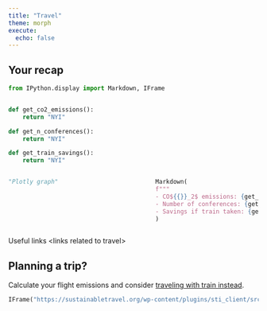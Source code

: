 ```yaml
---
title: "Travel"
theme: morph
execute:
  echo: false
---
```


## Your recap

```python
from IPython.display import Markdown, IFrame


def get_co2_emissions():
    return "NYI"

def get_n_conferences():
    return "NYI"

def get_train_savings():
    return "NYI"
```

:::: {.columns}

::: {.column width="45%"}
```python
"Plotly graph"
```
:::

::: {.column width="10%"}
<!-- empty column to create gap -->
:::

::: {.column width="45%"}

```python
Markdown(
f"""
- CO${{}}_2$ emissions: {get_co2_emissions()}
- Number of conferences: {get_n_conferences()}
- Savings if train taken: {get_train_savings()}"""
)
```
:::

::::

Useful links \<links related to travel\>

## Planning a trip?

Calculate your flight emissions and consider [traveling with train instead](https://www.sbb.ch/).


```python
IFrame("https://sustainabletravel.org/wp-content/plugins/sti_client/src/shortcode/shortcode.php?api_key=STIKEY_641f913dadff1832336844&primary_color=%23008370&secondary_color=%23f7961f&light_primary_color=%2366e9d6&sort_order=Flight", width=800, height=600)
```
